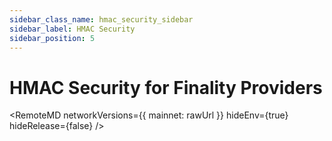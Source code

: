 ```yaml
---
sidebar_class_name: hmac_security_sidebar
sidebar_label: HMAC Security
sidebar_position: 5
---
```


# HMAC Security for Finality Providers



<RemoteMD
  networkVersions={{
    mainnet: rawUrl
  }}
  hideEnv={true}
  hideRelease={false}
/>